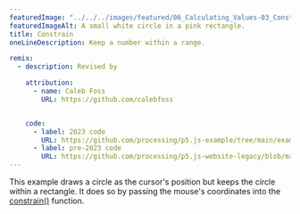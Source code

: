 ---
featuredImage: "../../../images/featured/06_Calculating_Values-03_Constrain-thumbnail.png"
featuredImageAlt: A small white circle in a pink rectangle.
title: Constrain
oneLineDescription: Keep a number within a range.

remix:
  - description: Revised by

    attribution:
      - name: Caleb Foss
        URL: https://github.com/calebfoss


    code:
      - label: 2023 code
        URL: https://github.com/processing/p5.js-example/tree/main/examples/06_Calculating_Values/03_Constrain
      - label: pre-2023 code
        URL: https://github.com/processing/p5.js-website-legacy/blob/main/src/data/examples/en/21_Input/01_Constrain.js
---

This example draws a circle as the cursor's position but
keeps the circle within a rectangle. It does so by passing the
mouse's coordinates into the
<a href="https://p5js.org/reference/p5/constrain" target="_blank">constrain()</a>
function.